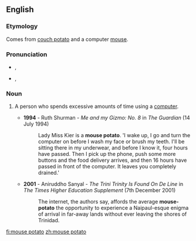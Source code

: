 ==English==

===Etymology===
Comes from [[couch potato]] and a computer [[mouse]].

===Pronunciation===
* {{a|UK}} {{IPA|/ˈmaʊs pəˈteɪ.təʊ/}}, {{X-SAMPA|/"maUs p@"teI.t@U/}}
* {{a|US}} {{IPA|/maʊs pəʊ.teɪ.təʊ/}}, {{X-SAMPA|/MaUs p@U.teI.t@U/}}

===Noun===
{{en-noun|head=[[mouse]] [[potato]]|es}}

# {{context|idiomatic}} A person who spends excessive amounts of time using a [[computer]].
#* '''1994''' - Ruth Shurman - ''Me and my Gizmo: No. 8'' in ''The Guardian'' (14 July 1994)
#*: Lady Miss Kier is a '''mouse potato'''. 'I wake up, I go and turn the computer on before I wash my face or brush my teeth. I'll be sitting there in my underwear, and before I know it, four hours have passed. Then I pick up the phone, push some more buttons and the food delivery arrives, and then 16 hours have passed in front of the computer. It leaves you completely drained.'
#* '''2001''' - Aniruddho Sanyal - ''The Trini Trinity Is Found On De Line'' in ''The Times Higher Education Supplement'' (7th December 2001)
#*: The internet, the authors say, affords the average '''mouse-potato''' the opportunity to experience a Naipaul-esque enigma of arrival in far-away lands without ever leaving the shores of Trinidad.

[[fi:mouse potato]]
[[zh:mouse potato]]